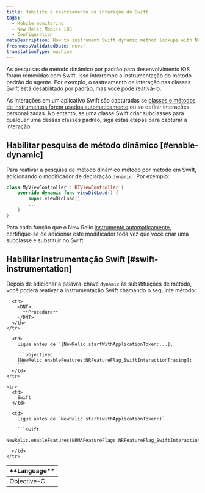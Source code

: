 ```yaml
---
title: Habilite o rastreamento da interação do Swift
tags:
  - Mobile monitoring
  - New Relic Mobile iOS
  - Configuration
metaDescription: How to instrument Swift dynamic method lookups with New Relic's iOS instrumentation feature flag.
freshnessValidatedDate: never
translationType: machine
---
```


As pesquisas de método dinâmico por padrão para desenvolvimento iOS foram removidas com Swift. Isso interrompe a instrumentação do método padrão do agente. Por exemplo, o rastreamento de interação nas classes Swift está desabilitado por padrão, mas você pode reativá-lo.

As interações em um aplicativo Swift são capturadas se [classes e métodos de instrumentos forem usados automaticamente](/docs/mobile-monitoring/new-relic-mobile/mobile-sdk/mobile-sdk-api-guide/#method-list-ios) ou ao definir interações personalizadas. No entanto, se uma classe Swift criar subclasses para qualquer uma dessas classes padrão, siga estas etapas para capturar a interação.

## Habilitar pesquisa de método dinâmico [#enable-dynamic]

Para reativar a pesquisa de método dinâmico método por método em Swift, adicionando o modificador de declaração `dynamic` . Por exemplo:

```swift
class MyViewController : UIViewController {
    override dynamic func viewDidLoad() {
        super.viewDidLoad()
        ...
    }
}
```

Para cada função que o New Relic [instrumento automaticamente](/docs/mobile-monitoring/new-relic-mobile/mobile-sdk/mobile-sdk-api-guide/#method-list-ios), certifique-se de adicionar este modificador toda vez que você criar uma subclasse e substituir no Swift.

## Habilitar instrumentação Swift [#swift-instrumentation]

Depois de adicionar a palavra-chave `dynamic` às substituições de método, você poderá reativar a instrumentação Swift chamando o seguinte método:

<table>
  <thead>
    <tr>
      <th style={{ width: "150px" }}>
        <DNT>
          **Language**
        </DNT>
      </th>

      <th>
        <DNT>
          **Procedure**
        </DNT>
      </th>
    </tr>
  </thead>

  <tbody>
    <tr>
      <td>
        Objective-C
      </td>

      <td>
        Ligue antes de `[NewRelic startWithApplicationToken:...];`

        ```objectivec
        [NewRelic enableFeatures:NRFeatureFlag_SwiftInteractionTracing];
        ```
      </td>
    </tr>

    <tr>
      <td>
        Swift
      </td>

      <td>
        Ligue antes de `NewRelic.start(withApplicationToken:)`

        ```swift
        NewRelic.enableFeatures(NRMAFeatureFlags.NRFeatureFlag_SwiftInteractionTracing)
        ```
      </td>
    </tr>
  </tbody>
</table>